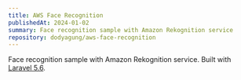 ```yaml
---
title: AWS Face Recognition
publishedAt: 2024-01-02
summary: Face recognition sample with Amazon Rekognition service
repository: dodyagung/aws-face-recognition
---
```


Face recognition sample with Amazon Rekognition service. Built with [Laravel 5.6](https://laravel.com/docs/5.6).
